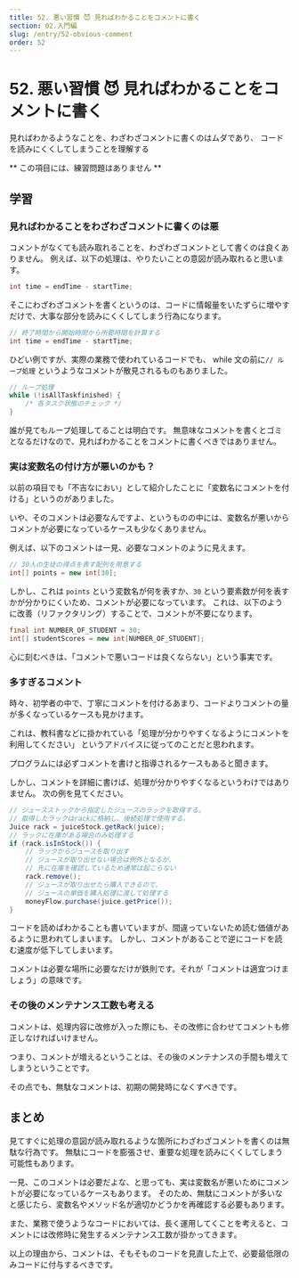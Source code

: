 ```yaml
---
title: 52. 悪い習慣 😈 見ればわかることをコメントに書く
section: 02.入門編
slug: /entry/52-obvious-comment
order: 52
---
```


# 52. 悪い習慣 😈 見ればわかることをコメントに書く

<p class="goal">
  見ればわかるようなことを、わざわざコメントに書くのはムダであり、
  コードを読みにくくしてしまうことを理解する
</p>

** この項目には、練習問題はありません **

## 学習

### 見ればわかることをわざわざコメントに書くのは悪

コメントがなくても読み取れることを、わざわざコメントとして書くのは良くありません。
例えば、以下の処理は、やりたいことの意図が読み取れると思います。

```java
int time = endTime - startTime;
```

そこにわざわざコメントを書くというのは、コードに情報量をいたずらに増やすだけで、大事な部分を読みにくくしてしまう行為になります。

```java
// 終了時間から開始時間から所要時間を計算する
int time = endTime - startTime;
```

ひどい例ですが、実際の業務で使われているコードでも、
while 文の前に`// ループ処理` というようなコメントが散見されるものもありました。

```java
// ループ処理
while (!isAllTaskfinished) {
    /* 各タスク状態のチェック */
}
```

誰が見てもループ処理してることは明白です。
無意味なコメントを書くとゴミとなるだけなので、見ればわかることをコメントに書くべきではありません。

### 実は変数名の付け方が悪いのかも？

以前の項目でも「不吉なにおい」として紹介したことに「変数名にコメントを付ける」というのがありました。

いや、そのコメントは必要なんですよ、というものの中には、変数名が悪いからコメントが必要になっているケースも少なくありません。

例えば、以下のコメントは一見、必要なコメントのように見えます。

```java
// 30人の生徒の得点を表す配列を用意する
int[] points = new int[30];
```

しかし、これは `points` という変数名が何を表すか、`30` という要素数が何を表すかが分かりにくいため、コメントが必要になっています。
これは、以下のように改善（リファクタリング）することで、コメントが不要になります。

```java
final int NUMBER_OF_STUDENT = 30;
int[] studentScores = new int[NUMBER_OF_STUDENT];
```

心に刻むべきは、「コメントで悪いコードは良くならない」という事実です。

### 多すぎるコメント

時々、初学者の中で、丁寧にコメントを付けるあまり、コードよりコメントの量が多くなっているケースも見かけます。

これは、教科書などに掛かれている「処理が分かりやすくなるようにコメントを利用してください」
というアドバイスに従ってのことだと思われます。

プログラムには必ずコメントを書けと指導されるケースもあると聞きます。

しかし、コメントを詳細に書けば、処理が分かりやすくなるというわけではありません。
次の例を見てください。

```java
// ジュースストックから指定したジュースのラックを取得する。
// 取得したラックはrackに格納し、後続処理で使用する。
Juice rack = juiceStock.getRack(juice);
// ラックに在庫がある場合のみ処理する
if (rack.isInStock()) {
    // ラックからジュースを取り出す
    // ジュースが取り出せない場合は例外となるが、
    // 先に在庫を確認しているため通常は起こらない
    rack.remove();
    // ジュースが取り出せたら購入できるので、
    // ジュースの単価を購入処理に渡して処理する
    moneyFlow.purchase(juice.getPrice());
}
```

コードを読めばわかることも書いていますが、間違っていないため読む価値があるように思われてしまいます。
しかし、コメントがあることで逆にコードを読む速度が低下してしまいます。

コメントは必要な場所に必要なだけが鉄則です。それが「コメントは適宜つけましょう」の意味です。

### その後のメンテナンス工数も考える

コメントは、処理内容に改修が入った際にも、その改修に合わせてコメントも修正しなければいけません。

つまり、コメントが増えるということは、その後のメンテナンスの手間も増えてしまうということです。

その点でも、無駄なコメントは、初期の開発時になくすべきです。

## まとめ

見てすぐに処理の意図が読み取れるような箇所にわざわざコメントを書くのは無駄な行為です。
無駄にコードを膨張させ、重要な処理を読みにくくしてしまう可能性もあります。

一見、このコメントは必要だよな、と思っても、実は変数名が悪いためにコメントが必要になっているケースもあります。
そのため、無駄にコメントが多いなと感じたら、変数名やメソッド名が適切かどうかを再確認する必要もあります。

また、業務で使うようなコードにおいては、長く運用してくことを考えると、コメントには改修時に発生するメンテナンス工数が掛かってきます。

以上の理由から、コメントは、そもそものコードを見直した上で、必要最低限のみコードに付与するべきです。
